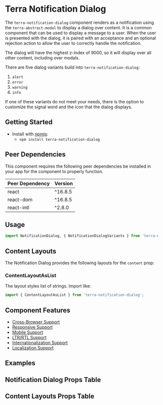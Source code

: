 



<Badge />

# Terra Notification Dialog

The `terra-notification-dialog` component renders as a notification using the `terra-abstract-modal` to display a dialog over content. It is a common component that can be used to display a message to a user. When the user is presented with the dialog, it is paired with an acceptance and an optional rejection action to allow the user to correctly handle the notification.

The dialog will have the highest z-index of 9000, so it will display over all other content, including over modals.

There are five dialog variants build into `terra-notification-dialog`:

1. `alert`
2. `error`
3. `warning`
4. `info`

If one of these variants do not meet your needs, there is the option to customize the signal word and the icon that the dialog displays.

## Getting Started

- Install with [npmjs](https://www.npmjs.com):
  - `npm install terra-notification-dialog`

<!-- AUTO-GENERATED-CONTENT:START Peer Dependencies -->
## Peer Dependencies

This component requires the following peer dependencies be installed in your app for the component to properly function.

| Peer Dependency | Version |
|-|-|
| react | ^16.8.5 |
| react-dom | ^16.8.5 |
| react-intl | ^2.8.0 |

<!-- AUTO-GENERATED-CONTENT:END -->

## Usage 
``` jsx
import NotificationDialog, { NotificationDialogVariants } from 'terra-notification-dialog';
```

## Content Layouts
The Notification Dialog provides the following layouts for the `content` prop:

### ContentLayoutAsList
The layout styles list of strings. Import like:
``` jsx
import { ContentLayoutAsList } from 'terra-notification-dialog';
```

## Component Features

 * [Cross-Browser Support](https://engineering.cerner.com/terra-ui/contributing/terra-ui/component-standards#cross-browser-support)
 * [Responsive Support](https://engineering.cerner.com/terra-ui/contributing/terra-ui/component-standards#responsive-support)
 * [Mobile Support](https://engineering.cerner.com/terra-ui/contributing/terra-ui/component-standards#mobile-support)
 * [LTR/RTL Support](https://engineering.cerner.com/terra-ui/contributing/terra-ui/component-standards#ltr--rtl-support)
 * [Internationalization Support](https://engineering.cerner.com/terra-ui/contributing/terra-ui/component-standards#internationalization-i18n-support)
 * [Localization Support](https://engineering.cerner.com/terra-ui/contributing/terra-ui/component-standards#internationalization-i18n-support)

## Examples 
<AlertVariantExample />
<ErrorVariantExample />
<WarningVariantExample />
<InfoVariantExample />
<CustomVariantExample />

<ContentNotificationDialog
  title="Notification Dialog with Detailed Message"
  description="This example demonstrates the use for the startMessage, content, and endMessage prop combination. This example also leverages the ContentLayoutAsList component to correctly style the list provided to the content prop."
/>

<ActionOrderExample />

<EmphasizedRejectExample
  title="Notification Dialog with Reject Action Emphasized"
/>

<NotificationDialogInModalManager
  description="Notification Dialog has the highest z-index of 9000. Trigger the Notification Dialog in the modal to see it displays above the modal content."
/>

<NotificationDialogWithLongText
  description="This example show the dialog correctly handles long messages with scrolling."
/>

## Notification Dialog Props Table 

<NotificationDialogPropsTable />

## Content Layouts Props Table

<ContentLayoutAsListPropsTable />
